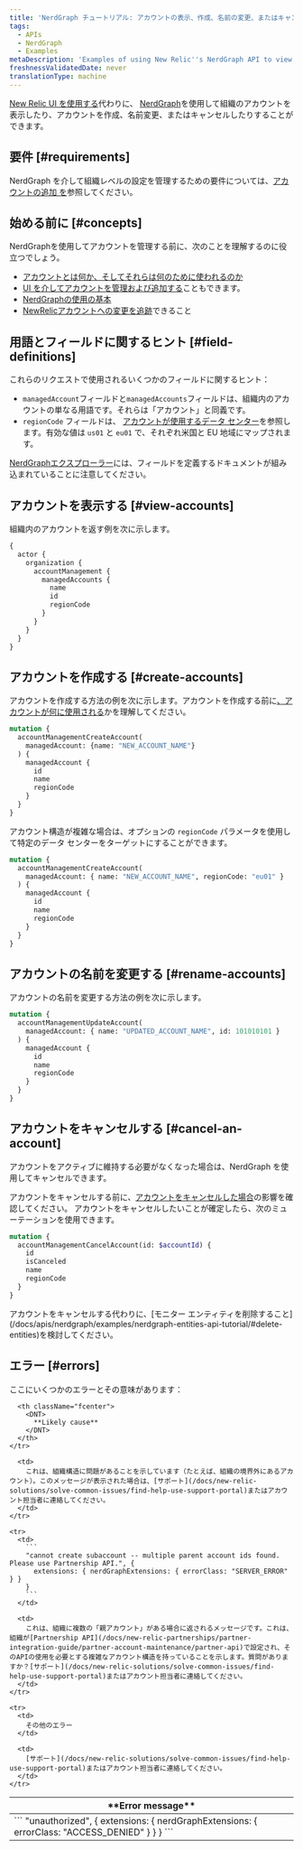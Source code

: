 ```yaml
---
title: 'NerdGraph チュートリアル: アカウントの表示、作成、名前の変更、またはキャンセル'
tags:
  - APIs
  - NerdGraph
  - Examples
metaDescription: 'Examples of using New Relic''s NerdGraph API to view, create, rename, or cancel accounts.'
freshnessValidatedDate: never
translationType: machine
---
```


[New Relic UI を使用する](/docs/accounts/accounts-billing/account-structure/add-accounts)代わりに、 [NerdGraph](/docs/apis/nerdgraph/get-started/introduction-new-relic-nerdgraph)を使用して組織のアカウントを表示したり、アカウントを作成、名前変更、またはキャンセルしたりすることができます。

## 要件 [#requirements]

NerdGraph を介して組織レベルの設定を管理するための要件については、[アカウントの追加 を](/docs/accounts/accounts-billing/account-structure/add-accounts)参照してください。

## 始める前に [#concepts]

NerdGraphを使用してアカウントを管理する前に、次のことを理解するのに役立つでしょう。

* [アカウントとは何か、そしてそれらは何のために使われるのか](/docs/accounts/accounts-billing/account-structure/new-relic-account-structure)
* [UI を介してアカウントを管理および追加する](/docs/accounts/accounts-billing/account-structure/add-accounts)こともできます。
* [NerdGraphの使用の基本](/docs/apis/nerdgraph/get-started/introduction-new-relic-nerdgraph)
* [NewRelicアカウントへの変更を追跡](/docs/data-apis/understand-data/event-data/query-account-audit-logs-nrauditevent)できること

## 用語とフィールドに関するヒント [#field-definitions]

これらのリクエストで使用されるいくつかのフィールドに関するヒント：

* `managedAccount`フィールドと`managedAccounts`フィールドは、組織内のアカウントの単なる用語です。それらは「アカウント」と同義です。
* `regionCode` フィールドは、 [アカウントが使用するデータ センター](/docs/accounts/accounts-billing/account-setup/choose-your-data-center)を参照します。有効な値は `us01` と `eu01` で、それぞれ米国と EU 地域にマップされます。

[NerdGraphエクスプローラー](/docs/apis/nerdgraph/get-started/introduction-new-relic-nerdgraph/#explorer)には、フィールドを定義するドキュメントが組み込まれていることに注意してください。

## アカウントを表示する [#view-accounts]

組織内のアカウントを返す例を次に示します。

```graphql
{
  actor {
    organization {
      accountManagement {
        managedAccounts {
          name
          id
          regionCode
        }
      }
    }
  }
}
```

## アカウントを作成する [#create-accounts]

アカウントを作成する方法の例を次に示します。アカウントを作成する前に[、アカウントが何に使用される](/docs/accounts/accounts-billing/account-structure/new-relic-account-structure)かを理解してください。

```graphql
mutation {
  accountManagementCreateAccount(
    managedAccount: {name: "NEW_ACCOUNT_NAME"}
  ) {
    managedAccount {
      id
      name
      regionCode
    }
  }
}
```

アカウント構造が複雑な場合は、オプションの `regionCode` パラメータを使用して特定のデータ センターをターゲットにすることができます。

```graphql
mutation {
  accountManagementCreateAccount(
    managedAccount: { name: "NEW_ACCOUNT_NAME", regionCode: "eu01" }
  ) {
    managedAccount {
      id
      name
      regionCode
    }
  }
}
```

## アカウントの名前を変更する [#rename-accounts]

アカウントの名前を変更する方法の例を次に示します。

```graphql
mutation {
  accountManagementUpdateAccount(
    managedAccount: { name: "UPDATED_ACCOUNT_NAME", id: 101010101 }
  ) {
    managedAccount {
      id
      name
      regionCode
    }
  }
}
```

## アカウントをキャンセルする [#cancel-an-account]

アカウントをアクティブに維持する必要がなくなった場合は、NerdGraph を使用してキャンセルできます。

アカウントをキャンセルする前に、[アカウントをキャンセルした場合](/docs/accounts/accounts-billing/account-setup/downgradecancel-account)の影響を確認してください。 アカウントをキャンセルしたいことが確定したら、次のミューテーションを使用できます。

```graphql
mutation {
  accountManagementCancelAccount(id: $accountId) {
    id
    isCanceled
    name
    regionCode
  }
}
```

<Callout variant="tip">
  アカウントをキャンセルする代わりに、[モニター エンティティを削除すること](/docs/apis/nerdgraph/examples/nerdgraph-entities-api-tutorial/#delete-entities)を検討してください。
</Callout>

## エラー [#errors]

ここにいくつかのエラーとその意味があります：

<table>
  <thead>
    <tr>
      <th className="fcenter">
        <DNT>
          **Error message**
        </DNT>
      </th>

      <th className="fcenter">
        <DNT>
          **Likely cause**
        </DNT>
      </th>
    </tr>
  </thead>

  <tbody>
    <tr>
      <td>
        ```
        "unauthorized", {
          extensions: { nerdGraphExtensions: { errorClass: "ACCESS_DENIED" } }
        }
        ```
      </td>

      <td>
        これは、組織構造に問題があることを示しています（たとえば、組織の境界外にあるアカウント）。このメッセージが表示された場合は、[サポート](/docs/new-relic-solutions/solve-common-issues/find-help-use-support-portal)またはアカウント担当者に連絡してください。
      </td>
    </tr>

    <tr>
      <td>
        ```
        "cannot create subaccount -- multiple parent account ids found. Please use Partnership API.", {
          extensions: { nerdGraphExtensions: { errorClass: "SERVER_ERROR" } }
        }
        ```
      </td>

      <td>
        これは、組織に複数の「親アカウント」がある場合に返されるメッセージです。これは、組織が[Partnership API](/docs/new-relic-partnerships/partner-integration-guide/partner-account-maintenance/partner-api)で設定され、そのAPIの使用を必要とする複雑なアカウント構造を持っていることを示します。質問がありますか？[サポート](/docs/new-relic-solutions/solve-common-issues/find-help-use-support-portal)またはアカウント担当者に連絡してください。
      </td>
    </tr>

    <tr>
      <td>
        その他のエラー
      </td>

      <td>
        [サポート](/docs/new-relic-solutions/solve-common-issues/find-help-use-support-portal)またはアカウント担当者に連絡してください。
      </td>
    </tr>
  </tbody>
</table>
